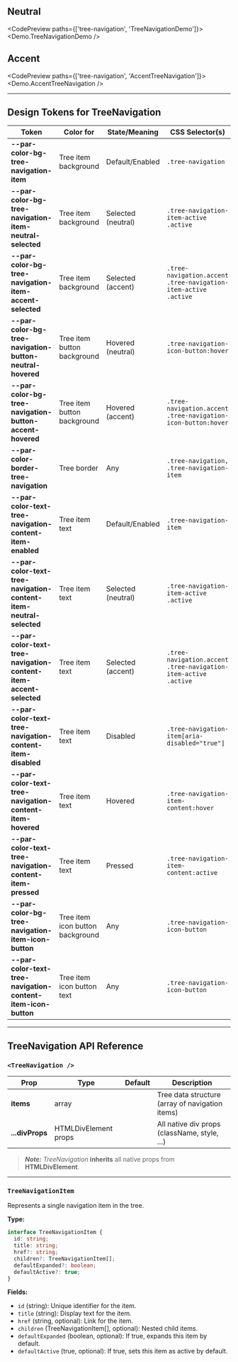 
## Neutral

<CodePreview paths={['tree-navigation', 'TreeNavigationDemo']}>
  <Demo.TreeNavigationDemo />
</CodePreview>

## Accent

<CodePreview paths={['tree-navigation', 'AccentTreeNavigation']}>
  <Demo.AccentTreeNavigation />
</CodePreview>

---

## Design Tokens for TreeNavigation

| **Token**                                                          | **Color for**                    | **State/Meaning**  | **CSS Selector(s)**                                            |
| ------------------------------------------------------------------ | -------------------------------- | ------------------ | -------------------------------------------------------------- |
| **--par-color-bg-tree-navigation-item**                            | Tree item background             | Default/Enabled    | `.tree-navigation`                                             |
| **--par-color-bg-tree-navigation-item-neutral-selected**           | Tree item background             | Selected (neutral) | `.tree-navigation-item-active .active`                         |
| **--par-color-bg-tree-navigation-item-accent-selected**            | Tree item background             | Selected (accent)  | `.tree-navigation.accent .tree-navigation-item-active .active` |
| **--par-color-bg-tree-navigation-button-neutral-hovered**          | Tree item button background      | Hovered (neutral)  | `.tree-navigation-icon-button:hover`                           |
| **--par-color-bg-tree-navigation-button-accent-hovered**           | Tree item button background      | Hovered (accent)   | `.tree-navigation.accent .tree-navigation-icon-button:hover`   |
| **--par-color-border-tree-navigation**                             | Tree border                      | Any                | `.tree-navigation, .tree-navigation-item`                      |
| **--par-color-text-tree-navigation-content-item-enabled**          | Tree item text                   | Default/Enabled    | `.tree-navigation-item`                                        |
| **--par-color-text-tree-navigation-content-item-neutral-selected** | Tree item text                   | Selected (neutral) | `.tree-navigation-item-active .active`                         |
| **--par-color-text-tree-navigation-content-item-accent-selected**  | Tree item text                   | Selected (accent)  | `.tree-navigation.accent .tree-navigation-item-active .active` |
| **--par-color-text-tree-navigation-content-item-disabled**         | Tree item text                   | Disabled           | `.tree-navigation-item[aria-disabled="true"]`                  |
| **--par-color-text-tree-navigation-content-item-hovered**          | Tree item text                   | Hovered            | `.tree-navigation-item-content:hover`                          |
| **--par-color-text-tree-navigation-content-item-pressed**          | Tree item text                   | Pressed            | `.tree-navigation-item-content:active`                         |
| **--par-color-bg-tree-navigation-item-icon-button**                | Tree item icon button background | Any                | `.tree-navigation-icon-button`                                 |
| **--par-color-text-tree-navigation-content-item-icon-button**      | Tree item icon button text       | Any                | `.tree-navigation-icon-button`                                 |

---

## TreeNavigation API Reference

### `<TreeNavigation />`

| **Prop**        | **Type**             | **Default** | **Description**                                 |
| --------------- | -------------------- | ----------- | ----------------------------------------------- |
| **items**       | array                |             | Tree data structure (array of navigation items) |
| **...divProps** | HTMLDivElement props |             | All native div props (className, style, ...)    |

> **_Note:_** _TreeNavigation_ **inherits** all native props from **HTMLDivElement**.

---

### `TreeNavigationItem`

Represents a single navigation item in the tree.

**Type:**

```ts
interface TreeNavigationItem {
  id: string;
  title: string;
  href?: string;
  children?: TreeNavigationItem[];
  defaultExpanded?: boolean;
  defaultActive?: true;
}
```

**Fields:**

- `id` (string): Unique identifier for the item.
- `title` (string): Display text for the item.
- `href` (string, optional): Link for the item.
- `children` (TreeNavigationItem[], optional): Nested child items.
- `defaultExpanded` (boolean, optional): If true, expands this item by default.
- `defaultActive` (true, optional): If true, sets this item as active by default.
